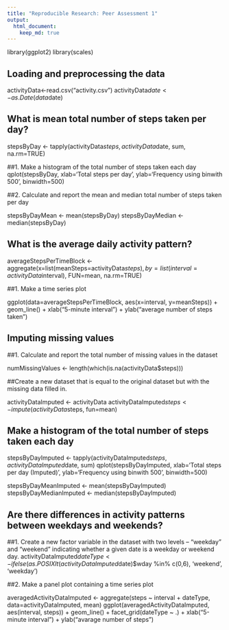 ```yaml
---
title: "Reproducible Research: Peer Assessment 1"
output: 
  html_document:
    keep_md: true
---
```

library(ggplot2)
library(scales)

## Loading and preprocessing the data

activityData<-read.csv("activity.csv")
activityData$date<-as.Date(data$date)

## What is mean total number of steps taken per day?

stepsByDay <- tapply(activityData$steps, activityData$date, sum, na.rm=TRUE)

##1. Make a histogram of the total number of steps taken each day
qplot(stepsByDay, xlab='Total steps per day', ylab='Frequency using binwith 500', binwidth=500)

##2. Calculate and report the mean and median total number of steps taken per day

stepsByDayMean <- mean(stepsByDay)
stepsByDayMedian <- median(stepsByDay)

## What is the average daily activity pattern?

averageStepsPerTimeBlock <- aggregate(x=list(meanSteps=activityData$steps), by=list(interval=activityData$interval), FUN=mean, na.rm=TRUE)

##1. Make a time series plot

ggplot(data=averageStepsPerTimeBlock, aes(x=interval, y=meanSteps)) +
        geom_line() +
        xlab("5-minute interval") +
        ylab("average number of steps taken") 
        
## Imputing missing values
##1. Calculate and report the total number of missing values in the dataset

numMissingValues <- length(which(is.na(activityData$steps)))

##Create a new dataset that is equal to the original dataset but with the missing data filled in.

activityDataImputed <- activityData
activityDataImputed$steps <- impute(activityData$steps, fun=mean)

## Make a histogram of the total number of steps taken each day

stepsByDayImputed <- tapply(activityDataImputed$steps, activityDataImputed$date, sum)
qplot(stepsByDayImputed, xlab='Total steps per day (Imputed)', ylab='Frequency using binwith 500', binwidth=500)

stepsByDayMeanImputed <- mean(stepsByDayImputed)
stepsByDayMedianImputed <- median(stepsByDayImputed)

## Are there differences in activity patterns between weekdays and weekends?
##1. Create a new factor variable in the dataset with two levels – “weekday” and “weekend” indicating whether a given date is a weekday or weekend day.
activityDataImputed$dateType <-  ifelse(as.POSIXlt(activityDataImputed$date)$wday %in% c(0,6), 'weekend', 'weekday')

##2. Make a panel plot containing a time series plot

averagedActivityDataImputed <- aggregate(steps ~ interval + dateType, data=activityDataImputed, mean)
ggplot(averagedActivityDataImputed, aes(interval, steps)) + 
        geom_line() + 
        facet_grid(dateType ~ .) +
        xlab("5-minute interval") + 
        ylab("avarage number of steps")
